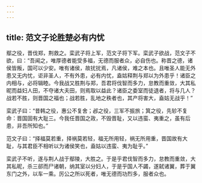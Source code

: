 ```yaml
---
---
---
```

title: 范文子论胜楚必有内忧
---


鄢之役，晋伐郑，荆救之。栾武子将上军，范文子将下军。栾武子欲战，范文子不欲，曰：“吾闻之，唯厚德者能受多福，无德而服者众，必自伤也。称晋之德，诸侯皆叛，国可以少安。唯有诸侯，故扰扰焉，凡诸侯，难之本也。且唯圣人能无外患又无内忧，讵非圣人，不有外患，必有内忧，盍姑释荆与郑以为外患乎！诸臣之内相与，必将辑睦。今我战又胜荆与郑，吾君将伐智而多力，怠教而重敛，大其私昵而益妇人田，不夺诸大夫田，则焉取以益此？诸臣之委室而徒退者，将与几人？战若不胜，则晋国之福也；战若胜，乱地之秩者也，其产将害大，盍姑无战乎！”

栾武子曰：“昔韩之役，惠公不复舍；邲之役，三军不振旅；箕之役，先轸不复命：晋国固有大耻三。今我任晋国之政，不毁晋耻，又以违蛮、夷重之，虽有后患，非吾所知也。”

范文子曰：“择福莫若重，择祸莫若轻，福无所用轻，祸无所用重，晋国故有大耻，与其君臣不相听以为诸侯笑也，盍姑以违蛮、夷为耻乎。”

栾武子不听，遂与荆人战于鄢陵，大胜之。于是乎君伐智而多力，怠教而重敛，大其私昵，杀三郤而尸诸朝，纳其室以分妇人，于是乎国人不蠲，遂弑诸翼，葬于翼东门之外，以车一乘。厉公之所以死者，唯无德而功烈多，服者众也。

